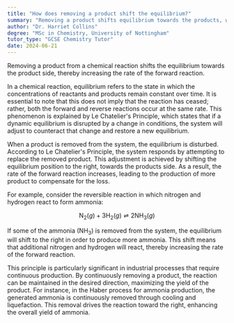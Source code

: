 ```yaml
---
title: "How does removing a product shift the equilibrium?"
summary: "Removing a product shifts equilibrium towards the products, which accelerates the forward reaction rate."
author: "Dr. Harriet Collins"
degree: "MSc in Chemistry, University of Nottingham"
tutor_type: "GCSE Chemistry Tutor"
date: 2024-06-21
---
```


Removing a product from a chemical reaction shifts the equilibrium towards the product side, thereby increasing the rate of the forward reaction.

In a chemical reaction, equilibrium refers to the state in which the concentrations of reactants and products remain constant over time. It is essential to note that this does not imply that the reaction has ceased; rather, both the forward and reverse reactions occur at the same rate. This phenomenon is explained by Le Chatelier's Principle, which states that if a dynamic equilibrium is disrupted by a change in conditions, the system will adjust to counteract that change and restore a new equilibrium.

When a product is removed from the system, the equilibrium is disturbed. According to Le Chatelier's Principle, the system responds by attempting to replace the removed product. This adjustment is achieved by shifting the equilibrium position to the right, towards the products side. As a result, the rate of the forward reaction increases, leading to the production of more product to compensate for the loss.

For example, consider the reversible reaction in which nitrogen and hydrogen react to form ammonia:

$$
\text{N}_2(g) + 3\text{H}_2(g) \rightleftharpoons 2\text{NH}_3(g)
$$

If some of the ammonia ($\text{NH}_3$) is removed from the system, the equilibrium will shift to the right in order to produce more ammonia. This shift means that additional nitrogen and hydrogen will react, thereby increasing the rate of the forward reaction.

This principle is particularly significant in industrial processes that require continuous production. By continuously removing a product, the reaction can be maintained in the desired direction, maximizing the yield of the product. For instance, in the Haber process for ammonia production, the generated ammonia is continuously removed through cooling and liquefaction. This removal drives the reaction toward the right, enhancing the overall yield of ammonia.
    